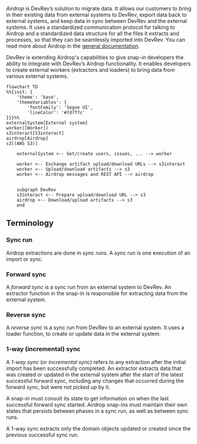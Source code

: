 _Airdrop_ is DevRev’s solution to migrate data. It allows our customers to bring in their existing
data from external systems to DevRev, export data back to external systems, and keep data in sync
between DevRev and the external systems. It uses a standardized communication protocol for talking to Airdrop and a standardized data structure for all the files it extracts and processes, so that they can be seamlessly imported into DevRev.
You can read more about Airdrop in the [general documentation](https://docs.devrev.ai/import#airdrop-features).

DevRev is extending Airdrop's capabilities to give snap-in developers the ability to integrate with
DevRev’s Airdrop functionality.
It enables developers to create external workers (extractors and loaders) to bring data from various
external systems.

```mermaid
flowchart TD
%%{init: {
    'theme': 'base',
    'themeVariables': {
        'fontFamily': 'Segoe UI',
        'lineColor': '#7d7f7c'
}}}%%
externalSystem[External system]
worker([Worker])
s3interact[S3interact]
airdrop[Airdrop]
s3[(AWS S3)]

	externalSystem <-- Get/create users, issues, ... --> worker

	worker <-- Exchange artifact upload/download URLs --> s3interact
	worker <-- Upload/download artifacts --> s3
	worker <-- Airdrop messages and REST API --> airdrop


	subgraph DevRev
	s3interact <-- Prepare upload/download URL --> s3
	airdrop <-- Download/upload artifacts --> s3
	end
```

## Terminology

### Sync run

Airdrop extractions are done in _sync runs_.
A sync run is one execution of an import or sync.

### Forward sync

A _forward sync_ is a sync run from an external system to DevRev.
An extractor function in the snap-in is responsible for extracting data from the external system.

### Reverse sync

A _reverse sync_ is a sync run from DevRev to an external system.
It uses a loader function, to create or update data in the external system.

### 1-way (incremental) sync

A _1-way sync_ (or _incremental sync_) refers to any extraction after the initial import has been successfully completed.
An extractor extracts data that was created or updated in the external system after the start
of the latest successful forward sync, including any changes that occurred during the forward sync,
but were not picked up by it.

A snap-in must consult its state to get information on when the last successful forward sync started.
Airdrop snap-ins must maintain their own states that persists between phases in a sync run,
as well as between sync runs.

A 1-way sync extracts only the domain objects updated or created since the previous successful sync run.
